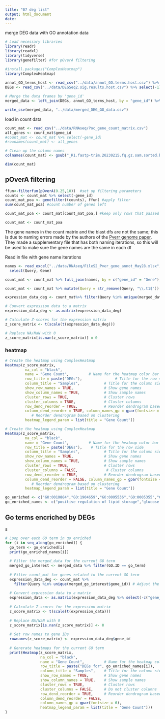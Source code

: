 ```yaml
---
title: "07 deg list"
output: html_document
date: 
---
```


merge DEG data with GO annotation data

```r
# Load necessary libraries
library(readr)
library(readxl)
library(tidyverse)
library(genefilter) #for pOverA filtering

#install.packages("ComplexHeatmap")
library(ComplexHeatmap)
 
annot_GO_terms_host <- read_csv("../data/annot_GO.terms.host.csv") %>% select(-1)
DEGs <- read_csv("../data/DEGSeq2.sig.results.host.csv") %>% select(-1)

# Merge the data frames by 'gene_id'
merged_data <- left_join(DEGs, annot_GO_terms_host, by = "gene_id") %>% filter(GO.ID != "unknown")

write_csv(merged_data, "../data/merged_DEG_GO_data.csv")
```
load in count data

```r
count_mat <- read_csv("../data/RNAseq/Poc_gene_count_matrix.csv")
all_genes <- count_mat$gene_id
#count_mat <- count_mat %>% select(-gene_id)
#rownames(count_mat) <- all_genes

# Clean up the column names
colnames(count_mat) <- gsub("_R1.fastp-trim.20230215.fq.gz.sam.sorted.bam.merge.gtf", "", colnames(count_mat))

dim(count_mat)
```


## pOverA filtering

```r
ffun<-filterfun(pOverA(0.25,10))  #set up filtering parameters
counts <- count_mat %>% select(-gene_id)
count_mat_poa <- genefilter((counts), ffun) #apply filter
sum(count_mat_poa) #count number of genes left

count_mat_poa <- count_mat[count_mat_poa,] #keep only rows that passed filter

count_mat <- count_mat_poa
```


The gene names in the count matrix and the blast dfs are not the same; this is due to naming errors made by the authors of the [Pverr genome paper](https://academic.oup.com/gbe/article/12/10/1911/5898631?login=false#supplementary-data). They made a supplementary file that has both naming iterations, so this will be used to make sure the gene names are the same in each df 

Read in file with gene name iterations 
```r
names <- read_excel("../data/RNAseq/FileS2_Pver_gene_annot_May28.xlsx", skip = 4) %>%
  select(Query, Gene)

count_mat <- count_mat %>% full_join(names, by = c("gene_id" = "Gene"))

count_mat <- count_mat %>% mutate(Query = str_remove(Query, "\\.t1$"))
```

```r
expression_data_deg <- count_mat%>% filter(Query %in% unique(merged_data$gene_id)) %>% select(-c("gene_id","Query"))# Adjust the column selection if necessary

# Convert expression data to a matrix
expression_data_deg <- as.matrix(expression_data_deg)

# Calculate Z-scores for the expression matrix
z_score_matrix <- t(scale(t(expression_data_deg)))

# Replace NA/NaN with 0
z_score_matrix[is.nan(z_score_matrix)] = 0
```

### heatmap

```r
# Create the heatmap using ComplexHeatmap
Heatmap(z_score_matrix,
         na_col = "black",
         name = "Gene Count",         # Name for the heatmap color bar
         row_title = paste("DEGs"),               # Title for the row side
         column_title = "Samples",           # Title for the column side
         show_row_names = TRUE,              # Show gene names
         show_column_names = TRUE,           # Show sample names
         cluster_rows = TRUE,                # Cluster rows
         cluster_columns = TRUE,             # Cluster columns
         row_dend_reorder = TRUE,            # Reorder dendrogram based on clustering
         column_dend_reorder = TRUE, column_names_gp = gpar(fontsize = 6),
            # Reorder dendrogram based on clustering
         heatmap_legend_param = list(title = "Gene Count"))

# Create the heatmap using ComplexHeatmap
Heatmap(z_score_matrix,
         na_col = "black",
         name = "Gene Count",         # Name for the heatmap color bar
         row_title = paste("DEGs"),    # Title for the row side
         column_title = "Samples",           # Title for the column side
         show_row_names = TRUE,              # Show gene names
         show_column_names = TRUE,           # Show sample names
         cluster_rows = TRUE,                # Cluster rows
         cluster_columns = FALSE,             # Cluster columns
         row_dend_reorder = TRUE,            # Reorder dendrogram based on clustering
         column_dend_reorder = FALSE, column_names_gp = gpar(fontsize = 6),
            # Reorder dendrogram based on clustering
         heatmap_legend_param = list(title = "Gene Count"))
```


```r
go_enriched <- c("GO:0010884","GO:1904659","GO:0005536","GO:0005355","GO:0015149","GO:0015145","GO:0051119","GO:0015144","GO:0045721")
go_enriched_names <- c("positive regulation of lipid storage","glucose transmembrane transport","glucose binding","glucose transmembrane transporter activity","hexose transmembrane transporter activity","monosaccharide transmembrane transporter activity","sugar transmembrane transporter activity","carbohydrate transmembrane transporter activity","negative regulation of gluconeogenesis")
```

## Go terms encriched by DEGs
s
```r
# Loop over each GO term in go_enriched
for (i in seq_along(go_enriched)) {
  go_term <- go_enriched[i]
  print(go_enriched_names[i])
  
  # Filter the merged_data for the current GO term
  merged_go_interest <- merged_data %>% filter(GO.ID == go_term)
  
  # Filter count_mat for genes related to the current GO term
  expression_data_deg <- count_mat %>% 
    filter(Query %in% unique(merged_go_interest$gene_id)) # Adjust the column selection if necessary
  
  # Convert expression data to a matrix
  expression_data <- as.matrix(expression_data_deg %>% select(-c("gene_id", "Query")))
  
  # Calculate Z-scores for the expression matrix
  z_score_matrix <- t(scale(t(expression_data)))
  
  # Replace NA/NaN with 0
  z_score_matrix[is.nan(z_score_matrix)] <- 0
  
  # Set row names to gene IDs
  rownames(z_score_matrix) <- expression_data_deg$gene_id
  
  # Generate heatmaps for the current GO term
  print(Heatmap(z_score_matrix,
                na_col = "black",
                name = "Gene Count",         # Name for the heatmap color bar
                row_title = paste("DEGs for", go_enriched_names[i]),   # Title for the row side
                column_title = "Samples",    # Title for the column side
                show_row_names = TRUE,       # Show gene names
                show_column_names = TRUE,    # Show sample names
                cluster_rows = TRUE,         # Cluster rows
                cluster_columns = FALSE,     # Do not cluster columns
                row_dend_reorder = TRUE,     # Reorder dendrogram based on clustering
                column_dend_reorder = FALSE, 
                column_names_gp = gpar(fontsize = 6),
                heatmap_legend_param = list(title = "Gene Count")))
}
```